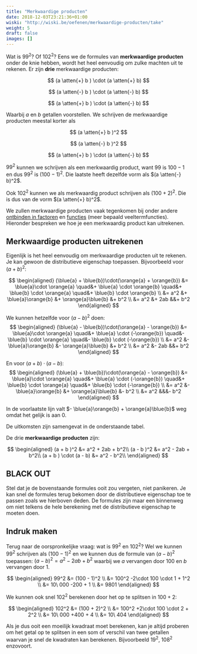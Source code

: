 ```yaml
---
title: "Merkwaardige producten"
date: 2018-12-03T23:21:36+01:00
wiski: "http://wiski.be/oefenen/merkwaardige-producten/take"
weight: 5
draft: false
images: []
---
```


Wat is $99^2$? Of $102^2$? Eens we de formules van **merkwaardige producten**
onder de knie hebben, wordt het heel eenvoudig om zulke machten uit te rekenen.
Er zijn **drie** merkwaardige producten:


$$
(a \atten{+} b ) \cdot (a \atten{+} b)
$$


$$
(a \atten{-} b ) \cdot (a \atten{-} b)
$$


$$
(a \atten{+} b ) \cdot (a \atten{-} b)
$$


Waarbij $a$ en $b$ getallen voorstellen. We schrijven de merkwaardige
producten meestal korter als


$$
(a \atten{+} b )^2
$$


$$
(a \atten{-} b )^2
$$


$$
(a \atten{+} b ) \cdot (a \atten{-} b)
$$


$99^2$ kunnen we schrijven als een merkwaardig product, want $99$ is $100 - 1$
en dus $99^2$ is $(100 - 1)^2$. Die laatste heeft
dezelfde vorm als $(a \atten{-} b)^2$.

Ook $102^2$ kunnen we als merkwaardig product schrijven als $(100 + 2)^2$. Die
is dus van de vorm $(a \atten{+} b)^2$.

We zullen merkwaardige producten vaak tegenkomen bij onder andere [ontbinden in
factoren](/lessen/wiskunde/veeltermen/ontbinden) en
[functies](/lessen/wiskunde/functies) (meer bepaald veeltermfuncties).
Hieronder bespreken we hoe je een merkwaardig product kan uitrekenen.

## Merkwaardige producten uitrekenen

Eigenlijk is het heel eenvoudig om merkwaardige producten uit te rekenen. Je
kan gewoon de distributieve eigenschap toepassen. Bijvoorbeeld voor
$(a + b)^2$:

$$
\begin{aligned}
(\blue{a} + \blue{b})\cdot(\orange{a} + \orange{b})
&= \blue{a}\cdot \orange{a}
\quad&+ \blue{a} \cdot \orange{b}
\quad&+ \blue{b} \cdot \orange{a}
\quad&+ \blue{b} \cdot \orange{b} \\
 &= a^2
&+ \blue{a}\orange{b}
&+ \orange{a}\blue{b}
&+ b^2 \\
 &= a^2 &+ 2ab &&+ b^2
\end{aligned}
$$

We kunnen hetzelfde voor $(a - b)^2$ doen:
$$
\begin{aligned}
(\blue{a} - \blue{b})\cdot(\orange{a} - \orange{b})
&= \blue{a}\cdot \orange{a}
\quad&+ \blue{a} \cdot (-\orange{b})
\quad&- \blue{b} \cdot \orange{a}
\quad&- \blue{b} \cdot (-\orange{b}) \\
 &= a^2
&- \blue{a}\orange{b}
&- \orange{a}\blue{b}
&+ b^2 \\
 &= a^2 &- 2ab &&+ b^2
\end{aligned}
$$

En voor $(a + b)\cdot(a - b)$:
$$
\begin{aligned}
(\blue{a} + \blue{b})\cdot(\orange{a} - \orange{b})
&= \blue{a}\cdot \orange{a}
\quad&+ \blue{a} \cdot (-\orange{b})
\quad&+ \blue{b} \cdot \orange{a}
\quad&+ \blue{b} \cdot (-\orange{b}) \\
 &= a^2
&- \blue{a}\orange{b}
&+ \orange{a}\blue{b}
&- b^2 \\
 &= a^2 &&&- b^2
\end{aligned}
$$

In de voorlaatste lijn valt $- \blue{a}\orange{b} + \orange{a}\blue{b}$ weg
omdat het gelijk is aan $0$.

De uitkomsten zijn samengevat in de onderstaande tabel.

<Attention title="Te onthouden">

De drie **merkwaardige producten** zijn:

$$
\begin{aligned}
(a + b )^2 &= a^2 + 2ab + b^2\\
(a - b )^2 &= a^2 - 2ab + b^2\\
(a + b ) \cdot (a - b) &= a^2 - b^2\\
\end{aligned}
$$

</Attention>

## **BLACK OUT**

Stel dat je de bovenstaande formules ooit zou vergeten, niet panikeren. Je kan
snel de formules terug bekomen door de distributieve eigenschap toe te passen
zoals we hierboven deden. De formules zijn maar een binnenweg om niet telkens
de hele berekening met de distributieve eigenschap te moeten doen.

## Indruk maken

Terug naar de oorspronkelijke vraag: wat is $99^2$ en $102^2$? Wel we kunnen
$99^2$ schrijven als $(100 - 1)^2$ en we kunnen dus de formule van $(a - b)^2$
toepassen: $(a - b)^2 = a^2 -2ab + b^2$ waarbij we $a$ vervangen door $100$ en
$b$ vervangen door $1$.

$$
\begin{aligned}
99^2 &= (100 - 1)^2 \\
 &= 100^2 -2\cdot 100 \cdot 1 + 1^2 \\
 &= 10\ 000 -200 + 1 \\
 &= 9801
\end{aligned}
$$

We kunnen ook snel $102^2$ berekenen door het op te splitsen in $100 + 2$:

$$
\begin{aligned}
102^2 &= (100 + 2)^2 \\
 &= 100^2 +2\cdot 100 \cdot 2 + 2^2 \\
 &= 10\ 000 +400 + 4 \\
 &= 10\ 404
\end{aligned}
$$

Als je dus ooit een moeilijk kwadraat moet berekenen, kan je altijd proberen om
het getal op te splitsen in een som of verschil van twee getallen waarvan je
snel de kwadraten kan berekenen. Bijvoorbeeld $19^2$, $108^2$ enzovoort.
